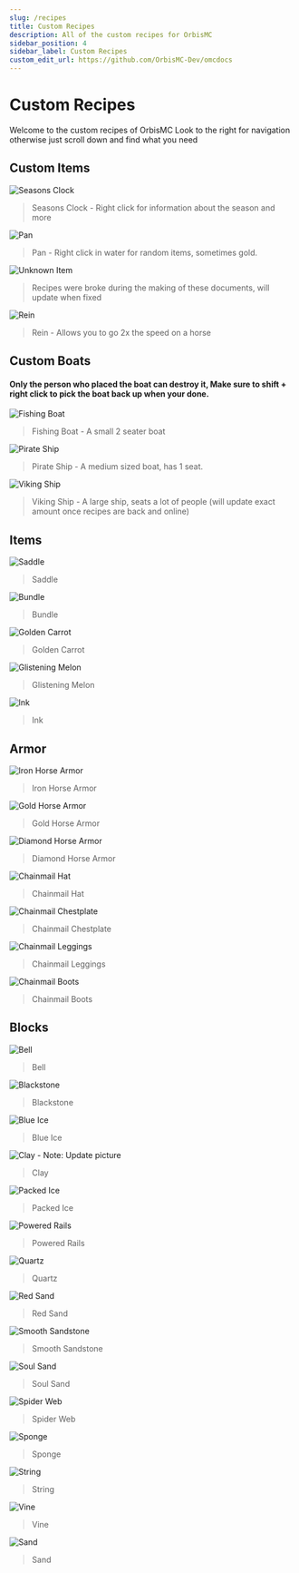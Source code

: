 ```yaml
---
slug: /recipes
title: Custom Recipes
description: All of the custom recipes for OrbisMC
sidebar_position: 4
sidebar_label: Custom Recipes
custom_edit_url: https://github.com/OrbisMC-Dev/omcdocs
---
```


# Custom Recipes
Welcome to the custom recipes of OrbisMC
Look to the right for navigation otherwise just scroll down and find what you need
## Custom Items
![Seasons Clock](/img/seasonsclock.webp)

> Seasons Clock - Right click for information about the season and more

![Pan](/img/pan.webp)
> Pan - Right click in water for random items, sometimes gold.

![Unknown Item](/img/keyorsmth.webp)

> Recipes were broke during the making of these documents, will update when fixed

![Rein](/img/rein.webp)

> Rein - Allows you to go 2x the speed on a horse

## Custom Boats

#### Only the person who placed the boat can destroy it, Make sure to shift + right click to pick the boat back up when your done.

![Fishing Boat](/img/fishingboat.webp)

> Fishing Boat - A small 2 seater boat

![Pirate Ship](/img/vikingboat.webp)

> Pirate Ship - A medium sized boat, has 1 seat.

![Viking Ship](/img/pirateboat.webp)

> Viking Ship - A large ship, seats a lot of people (will update exact amount once recipes are back and online)

## Items

![Saddle](/img/saddle.webp)

> Saddle

![Bundle](/img/bundle.webp)

> Bundle


![Golden Carrot](/img/goldcarrot.webp)

> Golden Carrot


![Glistening Melon](/img/glisteningmelons.webp)

> Glistening Melon

![Ink](/img/ink.webp)


> Ink


## Armor

![Iron Horse Armor](/img/ironhorse.webp)

> Iron Horse Armor

![Gold Horse Armor](/img/goldhorse.webp)

> Gold Horse Armor

![Diamond Horse Armor](/img/diahorse.webp)

> Diamond Horse Armor

![Chainmail Hat](/img/chainhat.webp)

> Chainmail Hat


![Chainmail Chestplate](/img/chainchest.webp)

> Chainmail Chestplate

![Chainmail Leggings](/img/chainlegs.webp)

> Chainmail Leggings


![Chainmail Boots](/img/chainboots.webp)

> Chainmail Boots
## Blocks

![Bell](/img/bell.webp)

> Bell

![Blackstone](/img/blackstone.webp)

> Blackstone

![Blue Ice](/img/blueice.webp)

> Blue Ice

![Clay - Note: Update picture](/img/clay.webp)

> Clay

![Packed Ice](/img/packedice.webp)

> Packed Ice

![Powered Rails](/img/poweredrails.webp)

> Powered Rails

![Quartz](/img/quartz.webp)

> Quartz


![Red Sand](/img/redsand.webp)

> Red Sand

![Smooth Sandstone](/img/smoothsandstone.webp)

> Smooth Sandstone

![Soul Sand](/img/soulsand.webp)

> Soul Sand

![Spider Web](/img/spiderweb.webp)

> Spider Web

![Sponge](/img/sponge.webp)

> Sponge

![String](/img/string.webp)

> String

![Vine](/img/vine.webp)

> Vine

![Sand](/img/whitesand.webp)

> Sand





